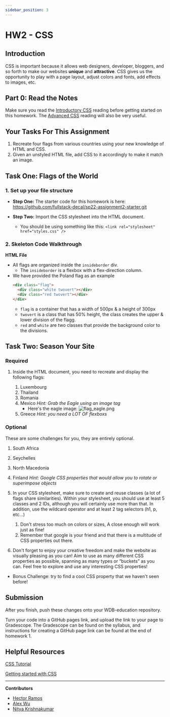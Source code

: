 ```yaml
---
sidebar_position: 3
---
```


# HW2 - CSS

## Introduction

CSS is important because it allows web designers, developer, bloggers, and so
forth to make our websites **unique** and **attractive**. CSS gives us the
opportunity to play with a page layout, adjust colors and fonts, add effects to
images, etc.

## Part 0: Read the Notes

Make sure you read the [Introductory CSS](/docs/Lessons/Lesson3) reading before
getting started on this homework. The [Advanced CSS](/docs/Lessons/Lesson4)
reading will also be very useful.

## Your Tasks For This Assignment

1. Recreate four flags from various countries using your new knowledge of HTML
   and CSS.
2. Given an unstyled HTML file, add CSS to it accordingly to make it match an
   image.

## Task One: Flags of the World

### 1. Set up your file structure

- **Step One:** The starter code for this homework is here:
  https://github.com/fullstack-decal/sp22-assignment2-starter.git

- **Step Two:** Import the CSS stylesheet into the HTML document.
  - You should be using something like this:
    `<link rel="stylesheet" href="styles.css" />`

### 2. Skeleton Code Walkthrough

**HTML File**

- All flags are organized inside the `insideborder` div.
  - The `insideborder` is a flexbox with a flex-direction column.
- We have provided the Poland flag as an example
  ```html
  <div class="flag">
    <div class="white twovert"></div>
    <div class="red twovert"></div>
  </div>
  ```
  - `flag` is a container that has a width of 500px & a height of 300px
  - `twovert` is a class that has 50% height, the class creates the upper &
    lower division of the flagg.
  - `red` and `white` are two classes that provide the background color to the
    divisions.

## Task Two: Season Your Site

### Required

1. Inside the HTML document, you need to recreate and display the following
   flags:

   1. Luxembourg
   2. Thailand
   3. Romania
   4. Mexico _Hint: Grab the Eagle using an image tag_
      - Here's the eagle image:
        ![flag_eagle.png](../assets/Assignment2/Assignment2-1.png)
   5. Greece _Hint: you need a LOT OF flexboxs_

### Optional

These are some challenges for you, they are entirely optional.

1.  South Africa
2.  Seychelles
3.  North Macedonia
4.  Finland _Hint: Google CSS properties that would allow you to rotate or
    superimpose objects_

5.  In your CSS stylesheet, make sure to create and reuse classes (a lot of
    flags share similarities). Within your stylesheet, you should use at least 5
    classes and 2 IDs, although you will certainly use more than that. In
    addition, use the wildcard operator and at least 2 tag selectors (h1, p,
    etc…)
    1.  Don't stress too much on colors or sizes, A close enough will work just
        as fine!
    2.  Remember that google is your friend and that there is a multitude of CSS
        properties out there.
6.  Don't forget to enjoy your creative freedom and make the website as visually
    pleasing as you can! Aim to use as many different CSS properties as
    possible, spanning as many types or “buckets” as you can. Feel free to
    explore and use any interesting CSS properties!

- Bonus Challenge: try to find a cool CSS property that we haven't seen before!

## Submission

After you finish, push these changes onto your WDB-education repository.

Turn your code into a GitHub pages link, and upload the link to your page to
Gradescope. The Gradescope can be found on the syllabus, and instructions for
creating a GitHub page link can be found at the end of homework 1.

## Helpful Resources

[CSS Tutorial](https://www.w3schools.com/css/)

[Getting started with CSS](https://developer.mozilla.org/en-US/docs/Learn/CSS/First_steps/Getting_started)

---

**Contributors**

- [Hector Ramos](https://www.linkedin.com/in/hector-ramos-/)
- [Alex Wu](https://www.linkedin.com/in/jialin-wu-658929185/)
- [Nitya Krishnakumar](https://www.linkedin.com/in/nitya-krish/)
